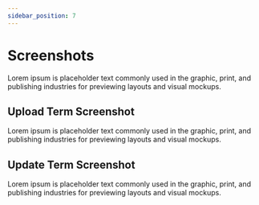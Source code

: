 ```yaml
---
sidebar_position: 7
---
```


# Screenshots

Lorem ipsum is placeholder text commonly used in the graphic, print, and publishing industries for previewing layouts and visual mockups.

## Upload Term Screenshot

Lorem ipsum is placeholder text commonly used in the graphic, print, and publishing industries for previewing layouts and visual mockups.

## Update Term Screenshot

Lorem ipsum is placeholder text commonly used in the graphic, print, and publishing industries for previewing layouts and visual mockups.
